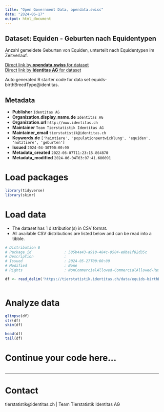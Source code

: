 ```yaml
---
title: "Open Government Data, opendata.swiss"
date: "2024-06-17"
output: html_document
---
```


## Dataset: Equiden - Geburten nach Equidentypen

Anzahl gemeldete Geburten von Equiden, unterteilt nach Equidentypen im Zeitverlauf. 

[Direct link by **opendata.swiss** for dataset](https://opendata.swiss/de/dataset/equiden-geburten-nach-equidentypen)<br>
[Direct link by **Identitas AG** for dataset](https://tierstatistik.identitas.ch/)

Auto generated R starter code for data set equids-birthBreedType@identitas.

## Metadata

- **Publisher** `Identitas AG`
- **Organization.display_name.de** `Identitas AG`
- **Organization.url** `http://www.identitas.ch`
- **Maintainer** `Team Tierstatistik Identitas AG`
- **Maintainer_email** `tierstatistik@identitas.ch`
- **Keywords.de** `['heimtiere', 'populationsentwicklung', 'equiden', 'nutztiere', 'geburten']`
- **Issued** `2024-04-30T00:00:00`
- **Metadata_created** `2022-06-07T11:23:15.864870`
- **Metadata_modified** `2024-06-04T03:07:41.686091`


# Load packages

```r

library(tidyverse)
library(skimr)

```

# Load data

-   The dataset has 1 distribution(s) in CSV format.
-   All available CSV distributions are listed below and can be read into a tibble.

```r

# Distribution 0
# Package_id               : 585b4a43-a918-484c-9584-e8ba1f82d35c
# Description              : 
# Issued                   : 2024-05-27T00:00:00
# Modified                 : None
# Rights                   : NonCommercialAllowed-CommercialAllowed-ReferenceRequired

df <- read_delim('https://tierstatistik.identitas.ch/data/equids-birthBreedType.csv')



```

# Analyze data

```r

glimpse(df)
str(df)
skim(df)

head(df)
tail(df)

```

# Continue your code here...

```r

```

------------------------------------------------------------------------

# Contact

tierstatistik@identitas.ch | Team Tierstatistik Identitas AG
